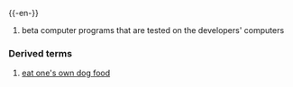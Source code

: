 {{-en-}}
{{noun}}
#beta computer programs that are tested on the developers' computers

=== Derived terms ===
#[[eat one's own dog food]]
